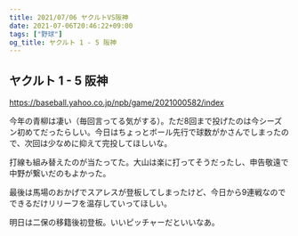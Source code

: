 ```yaml
---
title: 2021/07/06 ヤクルトVS阪神
date: 2021-07-06T20:46:22+09:00
tags: ["野球"]
og_title: ヤクルト 1 - 5 阪神
---
```


## ヤクルト 1 - 5 阪神

https://baseball.yahoo.co.jp/npb/game/2021000582/index

今年の青柳は凄い（毎回言ってる気がする）。ただ8回まで投げたのは今シーズン初めてだったらしい。今日はちょっとボール先行で球数がかさんでしまったので、次回は少なめに抑えて完投してほしいな。

打線も組み替えたのが当たってた。大山は楽に打ってそうだったし、申告敬遠で中野が繋いだのもよかった。

最後は馬場のおかげでスアレスが登板してしまったけど、今日から9連戦なのでできるだけリリーフを温存していってほしい。

明日は二保の移籍後初登板。いいピッチャーだといいなあ。